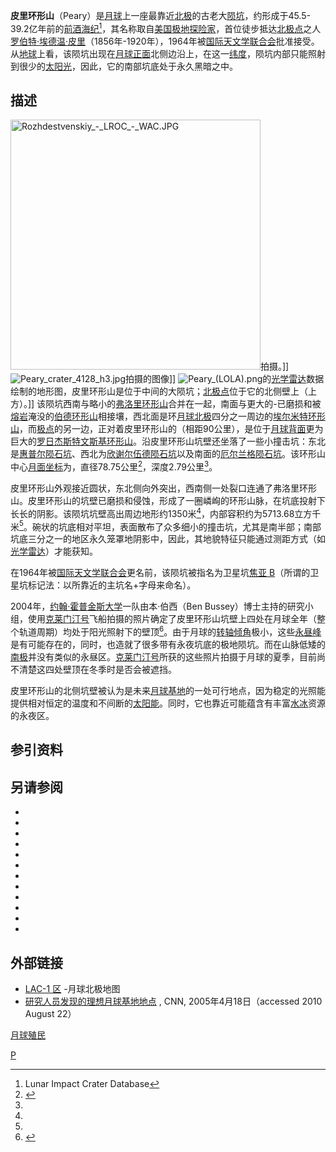 {{lunar crater data
| image =皮里环形山的位置.jpg|250px|
| caption =从[[月球北极|月球北极]]上空看到的皮里环形山(中间)位置
| latitude=88.63
| N_or_S=N
| longitude=24.40
| E_or_W=E
| diameter=78.75公里
| depth=2.79公里
| colong=25
| eponym=[[罗伯特·皮里|罗伯特·皮里]] }}
'''皮里环形山'''（Peary）是[[月球|月球]]上一座最靠近[[月球北极|北极]]的古老大[[撞击坑|陨坑]]，约形成于45.5-39.2亿年前的[[前酒海纪|前酒海纪]]<ref name="LICD">Lunar Impact Crater Database</ref>，其名称取自[[美国|美国]][[极地|极地]][[探险家|探险家]]，首位徒步抵达[[北极点|北极点]]之人[[罗伯特·皮里|罗伯特·埃德温·皮里]]（1856年-1920年），1964年被[[国际天文学联合会|国际天文学联合会]]批准接受。从[[地球|地球]]上看，该陨坑出现在[[月球正面|月球正面]]北侧边沿上，在这一[[纬度|纬度]]，陨坑内部只能照射到很少的[[太阳光|太阳光]]，因此，它的南部坑底处于永久黑暗之中。

==描述==
[[Image:Rozhdestvenskiy_-_LROC_-_WAC.JPG|400px]]拍摄。]] 
[[File:Peary_crater_4128_h3.jpg|thumb]]拍摄的图像]]
[[Image:Peary_(LOLA).png|thumb]]的[[光学雷达|光学雷达]]数据绘制的地形图，皮里环形山是位于中间的大陨坑；[[月球北极|北极点]]位于它的北侧壁上（上方）。]] 
该陨坑西南与略小的[[弗洛里环形山|弗洛里环形山]]合并在一起，南面与更大的-已磨损和被[[熔岩|熔岩]]淹没的[[伯德环形山|伯德环形山]]相接壤，西北面是环[[月球北极|月球北极]]四分之一周边的[[埃尔米特环形山|埃尔米特环形山]]，而[[月球北极|极点]]的另一边，正对着皮里环形山的（相距90公里），是位于[[月球背面|月球背面]]更为巨大的[[罗日杰斯特文斯基环形山|罗日杰斯特文斯基环形山]]。沿皮里环形山坑壁还坐落了一些小撞击坑：东北是[[惠普尔陨石坑|惠普尔陨石坑]]、西北为[[欣谢尔伍德陨石坑|欣谢尔伍德陨石坑]]以及南面的[[厄尔兰格陨石坑|厄尔兰格陨石坑]]。该环形山中心[[月面坐标|月面坐标]]为{{Coord|88.63|N|24.40|E|globe:Moon|nogoogle=1|noosm=1}}，直径78.75公里<ref name="IAU">{{Cite web |url=http://planetarynames.wr.usgs.gov/Feature/6320 |title=Directory of the International Astronomical Union |access-date=2016-11-21 |archive-date=2020-11-27 |archive-url=https://web.archive.org/web/20201127013453/https://planetarynames.wr.usgs.gov/Feature/6320 |dead-url=no }}</ref>，深度2.79公里<ref name="LICD"/>。

皮里环形山外观接近圆状，东北侧向外突出，西南侧一处裂口连通了弗洛里环形山。皮里环形山的坑壁已磨损和侵蚀，形成了一圈嶙峋的环形山脉，在坑底投射下长长的阴影。该陨坑坑壁高出周边地形约1350米<ref name="LICD"/>，内部容积约为5713.68立方千米<ref name="LICD"/>。碗状的坑底相对平坦，表面散布了众多细小的撞击坑，尤其是南半部；南部坑底三分之一的地区永久笼罩地阴影中，因此，其地貌特征只能通过测距方式（如[[光学雷达|光学雷达]]）才能获知。

在1964年被[[国际天文学联合会|国际天文学联合会]]更名前，该陨坑被指名为卫星坑[[焦亚陨石坑|焦亚 B]]（所谓的卫星坑标记法：以所靠近的主坑名+字母来命名）。

2004年，[[约翰·霍普金斯大学|约翰·霍普金斯大学]]一队由本·伯西（Ben Bussey）博士主持的研究小组，使用[[克莱门汀号|克莱门汀号]]飞船拍摄的照片确定了皮里环形山坑壁上四处在月球全年（整个轨道周期）均处于阳光照射下的壁顶<ref>{{cite news
 | last=McKee
 | first=Maggie
 | date=April 13, 2005
 | title=Sunny spot picked out for future lunar base
 | publisher=New Scientist
 | url=http://www.newscientist.com/article/dn7263-sunny-spot-picked-out-for-future-lunar-base.html
 | accessdate=2007-09-11
 | archive-date=2015-05-10
 | archive-url=https://web.archive.org/web/20150510032103/http://www.newscientist.com/article/dn7263-sunny-spot-picked-out-for-future-lunar-base.html
 | dead-url=no
 }}</ref>。由于月球的[[转轴倾角|转轴倾角]]极小，这些[[永昼峰|永昼峰]]是有可能存在的，同时，也造就了很多带有永夜坑底的极地陨坑。而在山脉低矮的[[月球南极|南极]]并没有类似的永昼区。[[克莱门汀号|克莱门汀号]]所获的这些照片拍摄于月球的夏季，目前尚不清楚这四处壁顶在冬季时是否会被遮挡。

皮里环形山的北侧坑壁被认为是未来[[月球殖民|月球基地]]的一处可行地点，因为稳定的光照能提供相对恒定的温度和不间断的[[太阳能|太阳能]]。同时，它也靠近可能蕴含有丰富[[水|水冰]]资源的永夜区。

==参引资料==
{{Reflist}}

==另请参阅==
{{refbegin}}
* {{cite book
  | last1 = Andersson
  | first1 = L. E.
  | last2 = Whitaker
  | first2 = E. A.
  | authorlink2 = Ewen Whitaker
  | date = 1982
  | title = [[NASA|NASA]] Catalogue of Lunar Nomenclature
  | publisher = NASA RP-1097
  | ref = harv
  }}
* {{cite web
  | last = Blue
  | first = Jennifer
  | date = July 25, 2007
  | title = Gazetteer of Planetary Nomenclature
  | publisher = [[United_States_Geological_Survey|USGS]]
  | url = http://planetarynames.wr.usgs.gov/Feature/4627
  | accessdate = 2014-12-08
  | ref = harv
  | archive-date = 2014-12-03
  | archive-url = https://archive.is/20141203202219/http://planetarynames.wr.usgs.gov/Feature/4627
  | dead-url = no
  }}
* {{cite book
  | last1 = Bussey
  | first1 = B.
  | authorlink1 = Ben Bussey
  | last2 = Spudis
  | first2 = P.
  | authorlink2 = Paul Spudis
  | date = 2004
  | title = The Clementine Atlas of the Moon
  | publisher = Cambridge University Press
  | location = New York
  | isbn = 978-0-521-81528-4
  | ref = harv
  }}
* {{cite book
  | last1 = Cocks
  | first1 = Elijah E.
  | last2 = Cocks
  | first2 = Josiah C.
  | date = 1995
  | title = Who's Who on the Moon: A Biographical Dictionary of Lunar Nomenclature
  | url = https://archive.org/details/isbn_9780936389271
  | publisher = Tudor Publishers
  | isbn = 978-0-936389-27-1
  | ref = harv
  }}
* {{cite web
  | last = McDowell
  | first = Jonathan
  | date = July 15, 2007
  | url = http://host.planet4589.org/astro/lunar/
  | title = Lunar Nomenclature
  | publisher = Jonathan's Space Report
  | accessdate = 2007-10-24
  | ref = harv
  | archive-date = 2012-05-26
  | archive-url = https://www.webcitation.org/67wcYNfK3?url=http://host.planet4589.org/astro/lunar/
  | dead-url = no
  }}
* {{cite journal| last1 = Menzel| first1 = D. H.| last2 = Minnaert| first2 = M.| last3 = Levin| first3 = B.| last4 = Dollfus| first4 = A.| last5 = Bell| first5 = B.| title = Report on Lunar Nomenclature by the Working Group of Commission 17 of the IAU| doi = 10.1007/BF00171763| journal = Space Science Reviews| volume = 12| issue = 2| pages = 136–186| year = 1971| pmid = | pmc =| bibcode = 1971SSRv...12..136M| ref = harv}}
* {{cite book
  | first = Patrick
  | last = Moore
  | authorlink = Patrick Moore
  | date = 2001
  | title = On the Moon
  | url = https://archive.org/details/patrickmooreonmo00patr
  | publisher = Sterling Publishing Co
  | isbn = 978-0-304-35469-6
  | ref = harv
  }}
* {{cite book
  | first = Fred W.
  | last = Price
  | date = 1988
  | title = The Moon Observer's Handbook
  | publisher = Cambridge University Press
  | isbn = 978-0-521-33500-3
  | ref = harv
  }}
* {{cite book
  | last = Rükl
  | first = Antonín
  | authorlink = Antonín Rükl
  | date = 1990
  | title = Atlas of the Moon
  | publisher = Kalmbach Books
  | isbn = 978-0-913135-17-4
  | ref = harv
  }}
* {{cite book
  | last = Webb
  | first = Rev. T. W.
  | authorlink = Thomas William Webb
  | date = 1962
  | title = Celestial Objects for Common Telescopes
  | url = https://archive.org/details/celestialobjects00webb
  | edition = 6th revised
  | publisher = Dover
  | isbn = 978-0-486-20917-3
  | ref = harv
  }}
* {{cite book
  | first = Ewen A.
  | last = Whitaker
  | authorlink = Ewen Whitaker
  | date = 2003
  | title = Mapping and Naming the Moon
  | publisher = Cambridge University Press
  | isbn = 978-0-521-54414-6
  | ref = harv
  | url = https://books.google.com/books?id=aV1i27jDYL8C
  }}
* {{cite book
  | first = Peter T.
  | last = Wlasuk
  | date = 2000
  | title = Observing the Moon
  | publisher = Springer
  | isbn = 978-1-85233-193-1
  | ref = harv
 }}
{{refend}}

==外部链接==
* [http://planetarynames.wr.usgs.gov/images/Lunar/lac_1_lo.pdf LAC-1 区] {{Wayback|url=http://planetarynames.wr.usgs.gov/images/Lunar/lac_1_lo.pdf |date=20130220121310 }}-月球北极地图
* [http://www.cnn.com/2005/TECH/space/04/13/nasa.moon.base/ 研究人员发现的理想月球基地地点] {{Wayback|url=http://www.cnn.com/2005/TECH/space/04/13/nasa.moon.base/ |date=20160304033928 }}, CNN, 2005年4月18日（accessed 2010 August 22）

[[月球殖民|月球殖民]]

[[Category:月球环形山|P]]
{{月球環形山 (O-Q)}}